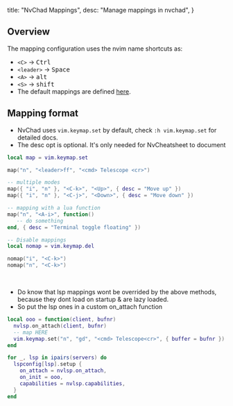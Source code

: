   title: "NvChad Mappings",
  desc: "Manage mappings in nvchad",
}

## Overview

The mapping configuration uses the nvim name shortcuts as:

- `<C>` -> <kbd>Ctrl</kbd>
- `<leader>` -> <kbd>Space</kbd>
- `<A>` -> <kbd>alt</kbd>
- `<S>` -> <kbd>shift</kbd>
- The default mappings are defined [here](https://github.com/NvChad/NvChad/blob/v2.5/lua/nvchad/mappings.lua). 

## Mapping format

- NvChad uses `vim.keymap.set` by default, check `:h vim.keymap.set` for detailed docs.
- The desc opt is optional. It's only needed for NvCheatsheet to document

```lua 
local map = vim.keymap.set

map("n", "<leader>ff", "<cmd> Telescope <cr>")

-- multiple modes 
map({ "i", "n" }, "<C-k>", "<Up>", { desc = "Move up" })
map({ "i", "n" }, "<C-j>", "<Down>", { desc = "Move down" })

-- mapping with a lua function
map("n", "<A-i>", function()
   -- do something
end, { desc = "Terminal toggle floating" })

-- Disable mappings
local nomap = vim.keymap.del

nomap("i", "<C-k>")
nomap("n", "<C-k>")
```

<br/>

- Do know that lsp mappings wont be overrided by the above methods, because they dont load on startup & are lazy loaded.
- So put the lsp ones in a custom on_attach function 

```lua
local ooo = function(client, bufnr)
  nvlsp.on_attach(client, bufnr)
  -- map HERE
  vim.keymap.set("n", "gd", "<cmd> Telescope<cr>", { buffer = bufnr })
end

for _, lsp in ipairs(servers) do
  lspconfig[lsp].setup {
    on_attach = nvlsp.on_attach,
    on_init = ooo,
    capabilities = nvlsp.capabilities,
  }
end
```
